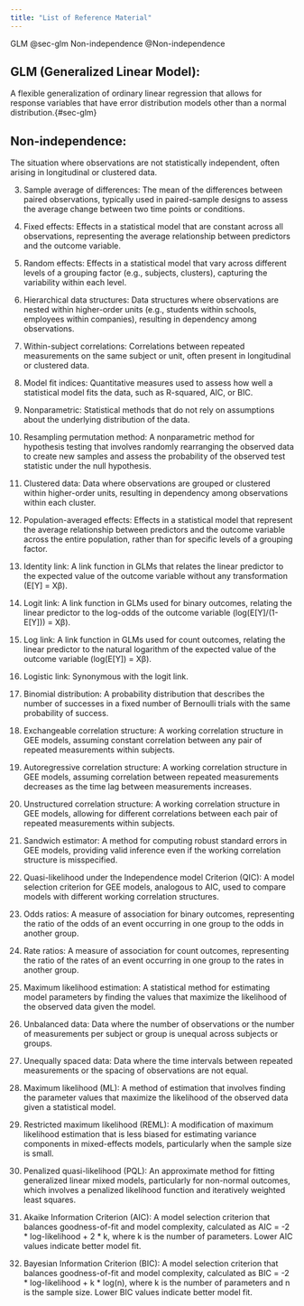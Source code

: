 ```yaml
---
title: "List of Reference Material"
---
```


GLM @sec-glm
Non-independence @Non-independence

## GLM (Generalized Linear Model): 
A flexible generalization of ordinary linear regression that allows for response variables that have error distribution models other than a normal distribution.{#sec-glm}

## Non-independence: 
The situation where observations are not statistically independent, often arising in longitudinal or clustered data.


3.	Sample average of differences: The mean of the differences between paired observations, typically used in paired-sample designs to assess the average change between two time points or conditions.

4.	Fixed effects: Effects in a statistical model that are constant across all observations, representing the average relationship between predictors and the outcome variable.

5.	Random effects: Effects in a statistical model that vary across different levels of a grouping factor (e.g., subjects, clusters), capturing the variability within each level.

6.	Hierarchical data structures: Data structures where observations are nested within higher-order units (e.g., students within schools, employees within companies), resulting in dependency among observations.

7.	Within-subject correlations: Correlations between repeated measurements on the same subject or unit, often present in longitudinal or clustered data.

8.	Model fit indices: Quantitative measures used to assess how well a statistical model fits the data, such as R-squared, AIC, or BIC.

9.	Nonparametric: Statistical methods that do not rely on assumptions about the underlying distribution of the data.

10.	Resampling permutation method: A nonparametric method for hypothesis testing that involves randomly rearranging the observed data to create new samples and assess the probability of the observed test statistic under the null hypothesis.

11.	Clustered data: Data where observations are grouped or clustered within higher-order units, resulting in dependency among observations within each cluster.

12.	Population-averaged effects: Effects in a statistical model that represent the average relationship between predictors and the outcome variable across the entire population, rather than for specific levels of a grouping factor.

13.	Identity link: A link function in GLMs that relates the linear predictor to the expected value of the outcome variable without any transformation (E[Y] = Xβ).

14.	Logit link: A link function in GLMs used for binary outcomes, relating the linear predictor to the log-odds of the outcome variable (log(E[Y]/(1-E[Y])) = Xβ).

15.	Log link: A link function in GLMs used for count outcomes, relating the linear predictor to the natural logarithm of the expected value of the outcome variable (log(E[Y]) = Xβ).

16.	Logistic link: Synonymous with the logit link.

17.	Binomial distribution: A probability distribution that describes the number of successes in a fixed number of Bernoulli trials with the same probability of success.

18.	Exchangeable correlation structure: A working correlation structure in GEE models, assuming constant correlation between any pair of repeated measurements within subjects.

19.	Autoregressive correlation structure: A working correlation structure in GEE models, assuming correlation between repeated measurements decreases as the time lag between measurements increases.

20.	Unstructured correlation structure: A working correlation structure in GEE models, allowing for different correlations between each pair of repeated measurements within subjects.

21.	Sandwich estimator: A method for computing robust standard errors in GEE models, providing valid inference even if the working correlation structure is misspecified.

22.	Quasi-likelihood under the Independence model Criterion (QIC): A model selection criterion for GEE models, analogous to AIC, used to compare models with different working correlation structures.

23.	Odds ratios: A measure of association for binary outcomes, representing the ratio of the odds of an event occurring in one group to the odds in another group.

24.	Rate ratios: A measure of association for count outcomes, representing the ratio of the rates of an event occurring in one group to the rates in another group.

25.	Maximum likelihood estimation: A statistical method for estimating model parameters by finding the values that maximize the likelihood of the observed data given the model.

26.	Unbalanced data: Data where the number of observations or the number of measurements per subject or group is unequal across subjects or groups.

27.	Unequally spaced data: Data where the time intervals between repeated measurements or the spacing of observations are not equal.

28.	Maximum likelihood (ML): A method of estimation that involves finding the parameter values that maximize the likelihood of the observed data given a statistical model.

29.	Restricted maximum likelihood (REML): A modification of maximum likelihood estimation that is less biased for estimating variance components in mixed-effects models, particularly when the sample size is small.

30.	Penalized quasi-likelihood (PQL): An approximate method for fitting generalized linear mixed models, particularly for non-normal outcomes, which involves a penalized likelihood function and iteratively weighted least squares.

31.	Akaike Information Criterion (AIC): A model selection criterion that balances goodness-of-fit and model complexity, calculated as AIC = -2 * log-likelihood + 2 * k, where k is the number of parameters. Lower AIC values indicate better model fit.

32.	Bayesian Information Criterion (BIC): A model selection criterion that balances goodness-of-fit and model complexity, calculated as BIC = -2 * log-likelihood + k * log(n), where k is the number of parameters and n is the sample size. Lower BIC values indicate better model fit.

